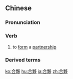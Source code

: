{{also|合伙}}
==Chinese==
{{zh-forms|s=合伙|t2=合伙|t3=合火}}

===Pronunciation===
{{zh-pron
|m=héhuǒ
|c=hap6 fo2
|mn=ha̍p-hóe
|cat=v
}}

===Verb===
{{zh-verb}}

# to [[form]] a [[partnership]]

===Derived terms===
{{zh-der|合夥企業}}

{{zh-cat|Advanced}}

[[ko:合夥]]
[[hu:合夥]]
[[ja:合夥]]
[[zh:合夥]]